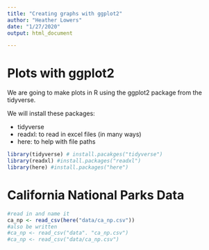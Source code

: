 ```yaml
---
title: "Creating graphs with ggplot2"
author: "Heather Lowers"
date: "1/27/2020"
output: html_document

---
```


# Plots with ggplot2

We are going to make plots in R using the ggplot2 package from the tidyverse.  

We will install these packages:

- tidyverse
- readxl: to read in excel files (in many ways)
- here: to help with file paths

```r
library(tidyverse) # install.pacakges("tidyverse")
library(readxl) #install.packages("readxl")
library(here) #install.packages("here")
```

# California National Parks Data
```r

#read in and name it
ca_np <- read_csv(here("data/ca_np.csv"))
#also be written
#ca_np <- read_csv("data". "ca_np.csv")
#ca_np <- read_csv("data/ca_np.csv")
```

